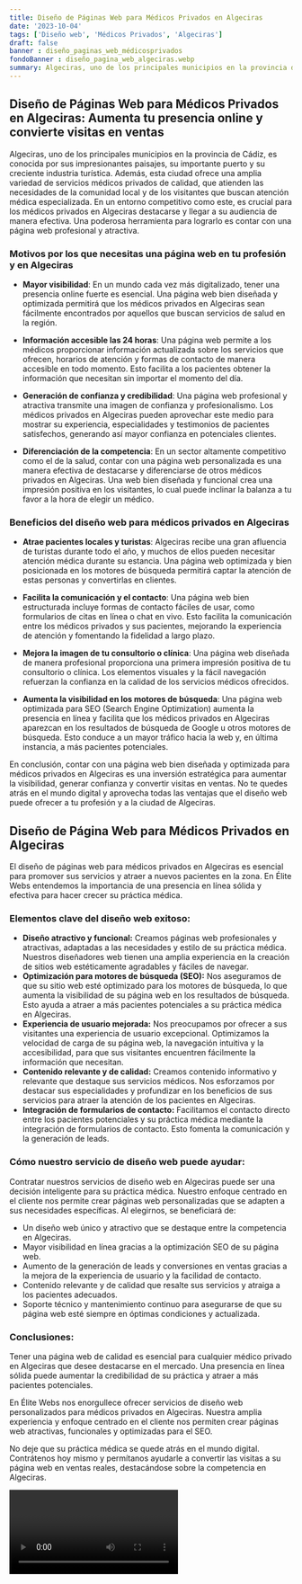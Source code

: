 ```yaml
---
title: Diseño de Páginas Web para Médicos Privados en Algeciras
date: '2023-10-04'
tags: ['Diseño web', 'Médicos Privados', 'Algeciras']
draft: false
banner : diseño_paginas_web_médicosprivados
fondoBanner : diseño_pagina_web_algeciras.webp
summary: Algeciras, uno de los principales municipios en la provincia de Cádiz, es conocida por sus impresionantes paisajes, su importante puerto y su creciente industria turística. Además, esta ciudad ofrece una amplia variedad de servicios médicos privados de calidad, que atienden las necesidades de la comunidad local y de los visitantes que buscan atención médica especializada. En un entorno competitivo como este, es crucial para los médicos privados en Algeciras destacarse y llegar a su audiencia de manera efectiva. Una poderosa herramienta para lograrlo es contar con una página web profesional y atractiva.
---
```


## **Diseño de Páginas Web para Médicos Privados en Algeciras: Aumenta tu presencia online y convierte visitas en ventas**

Algeciras, uno de los principales municipios en la provincia de Cádiz, es conocida por sus impresionantes paisajes, su importante puerto y su creciente industria turística. Además, esta ciudad ofrece una amplia variedad de servicios médicos privados de calidad, que atienden las necesidades de la comunidad local y de los visitantes que buscan atención médica especializada. En un entorno competitivo como este, es crucial para los médicos privados en Algeciras destacarse y llegar a su audiencia de manera efectiva. Una poderosa herramienta para lograrlo es contar con una página web profesional y atractiva.

### **Motivos por los que necesitas una página web en tu profesión y en Algeciras**

- **Mayor visibilidad**: En un mundo cada vez más digitalizado, tener una presencia online fuerte es esencial. Una página web bien diseñada y optimizada permitirá que los médicos privados en Algeciras sean fácilmente encontrados por aquellos que buscan servicios de salud en la región.

- **Información accesible las 24 horas**: Una página web permite a los médicos proporcionar información actualizada sobre los servicios que ofrecen, horarios de atención y formas de contacto de manera accesible en todo momento. Esto facilita a los pacientes obtener la información que necesitan sin importar el momento del día.

- **Generación de confianza y credibilidad**: Una página web profesional y atractiva transmite una imagen de confianza y profesionalismo. Los médicos privados en Algeciras pueden aprovechar este medio para mostrar su experiencia, especialidades y testimonios de pacientes satisfechos, generando así mayor confianza en potenciales clientes.

- **Diferenciación de la competencia**: En un sector altamente competitivo como el de la salud, contar con una página web personalizada es una manera efectiva de destacarse y diferenciarse de otros médicos privados en Algeciras. Una web bien diseñada y funcional crea una impresión positiva en los visitantes, lo cual puede inclinar la balanza a tu favor a la hora de elegir un médico.

### **Beneficios del diseño web para médicos privados en Algeciras**

- **Atrae pacientes locales y turistas**: Algeciras recibe una gran afluencia de turistas durante todo el año, y muchos de ellos pueden necesitar atención médica durante su estancia. Una página web optimizada y bien posicionada en los motores de búsqueda permitirá captar la atención de estas personas y convertirlas en clientes.

- **Facilita la comunicación y el contacto**: Una página web bien estructurada incluye formas de contacto fáciles de usar, como formularios de citas en línea o chat en vivo. Esto facilita la comunicación entre los médicos privados y sus pacientes, mejorando la experiencia de atención y fomentando la fidelidad a largo plazo.

- **Mejora la imagen de tu consultorio o clínica**: Una página web diseñada de manera profesional proporciona una primera impresión positiva de tu consultorio o clínica. Los elementos visuales y la fácil navegación refuerzan la confianza en la calidad de los servicios médicos ofrecidos.

- **Aumenta la visibilidad en los motores de búsqueda**: Una página web optimizada para SEO (Search Engine Optimization) aumenta la presencia en línea y facilita que los médicos privados en Algeciras aparezcan en los resultados de búsqueda de Google u otros motores de búsqueda. Esto conduce a un mayor tráfico hacia la web y, en última instancia, a más pacientes potenciales.

En conclusión, contar con una página web bien diseñada y optimizada para médicos privados en Algeciras es una inversión estratégica para aumentar la visibilidad, generar confianza y convertir visitas en ventas. No te quedes atrás en el mundo digital y aprovecha todas las ventajas que el diseño web puede ofrecer a tu profesión y a la ciudad de Algeciras.

<GifSeo />

<Cta />

## Diseño de Página Web para Médicos Privados en Algeciras

El diseño de páginas web para médicos privados en Algeciras es esencial para promover sus servicios y atraer a nuevos pacientes en la zona. En Élite Webs entendemos la importancia de una presencia en línea sólida y efectiva para hacer crecer su práctica médica. 

### **Elementos clave del diseño web exitoso:**

- **Diseño atractivo y funcional:** Creamos páginas web profesionales y atractivas, adaptadas a las necesidades y estilo de su práctica médica. Nuestros diseñadores web tienen una amplia experiencia en la creación de sitios web estéticamente agradables y fáciles de navegar. 
- **Optimización para motores de búsqueda (SEO):** Nos aseguramos de que su sitio web esté optimizado para los motores de búsqueda, lo que aumenta la visibilidad de su página web en los resultados de búsqueda. Esto ayuda a atraer a más pacientes potenciales a su práctica médica en Algeciras.
- **Experiencia de usuario mejorada:** Nos preocupamos por ofrecer a sus visitantes una experiencia de usuario excepcional. Optimizamos la velocidad de carga de su página web, la navegación intuitiva y la accesibilidad, para que sus visitantes encuentren fácilmente la información que necesitan.
- **Contenido relevante y de calidad:** Creamos contenido informativo y relevante que destaque sus servicios médicos. Nos esforzamos por destacar sus especialidades y profundizar en los beneficios de sus servicios para atraer la atención de los pacientes en Algeciras.
- **Integración de formularios de contacto:** Facilitamos el contacto directo entre los pacientes potenciales y su práctica médica mediante la integración de formularios de contacto. Esto fomenta la comunicación y la generación de leads.

### **Cómo nuestro servicio de diseño web puede ayudar:**

Contratar nuestros servicios de diseño web en Algeciras puede ser una decisión inteligente para su práctica médica. Nuestro enfoque centrado en el cliente nos permite crear páginas web personalizadas que se adapten a sus necesidades específicas. Al elegirnos, se beneficiará de:

- Un diseño web único y atractivo que se destaque entre la competencia en Algeciras.
- Mayor visibilidad en línea gracias a la optimización SEO de su página web.
- Aumento de la generación de leads y conversiones en ventas gracias a la mejora de la experiencia de usuario y la facilidad de contacto.
- Contenido relevante y de calidad que resalte sus servicios y atraiga a los pacientes adecuados.
- Soporte técnico y mantenimiento continuo para asegurarse de que su página web esté siempre en óptimas condiciones y actualizada.

### **Conclusiones:**

Tener una página web de calidad es esencial para cualquier médico privado en Algeciras que desee destacarse en el mercado. Una presencia en línea sólida puede aumentar la credibilidad de su práctica y atraer a más pacientes potenciales.

En Élite Webs nos enorgullece ofrecer servicios de diseño web personalizados para médicos privados en Algeciras. Nuestra amplia experiencia y enfoque centrado en el cliente nos permiten crear páginas web atractivas, funcionales y optimizadas para el SEO.

No deje que su práctica médica se quede atrás en el mundo digital. Contrátenos hoy mismo y permítanos ayudarle a convertir las visitas a su página web en ventas reales, destacándose sobre la competencia en Algeciras.

<Video />

<CtaBot job='Médicos Privados' city='Algeciras'/>

<Gmaps query='Algeciras+españa+maps' />